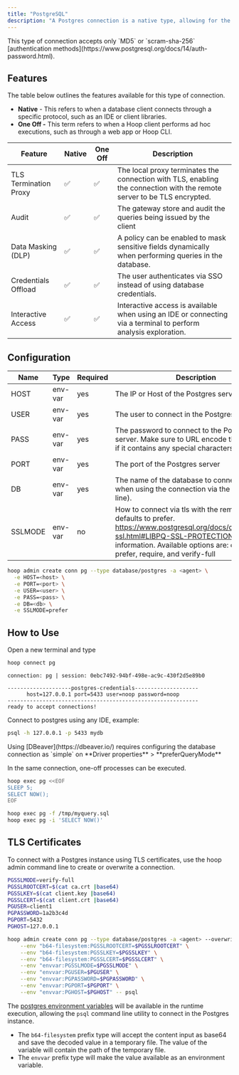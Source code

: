 ```yaml
---
title: "PostgreSQL"
description: "A Postgres connection is a native type, allowing for the auditing of queries and redaction of their output. It facilitates a local TCP connection without requiring a password."
---
```



<Prerequisites />

<Info>
This type of connection accepts only `MD5` or `scram-sha-256` [authentication methods](https://www.postgresql.org/docs/14/auth-password.html).
</Info>

## Features

The table below outlines the features available for this type of connection.

- **Native** - This refers to when a database client connects through a specific protocol, such as an IDE or client libraries.
- **One Off -** This term refers to when a Hoop client performs ad hoc executions, such as through a web app or Hoop CLI.

| Feature | Native | One Off | Description |
| --- | --- | --- | --- |
| TLS Termination Proxy | ✅  | ✅ | The local proxy terminates the connection with TLS, enabling the connection with the remote server to be TLS encrypted. |
| Audit | ✅ | ✅ | The gateway store and audit the queries being issued by the client |
| Data Masking (DLP) | ✅ | ✅ | A policy can be enabled to mask sensitive fields dynamically when performing queries in the database. |
| Credentials Offload | ✅ | ✅ | The user authenticates via SSO instead of using database credentials. |
| Interactive Access | ✅ | ✅ | Interactive access is available when using an IDE or connecting via a terminal to perform analysis exploration. |

## Configuration

| Name | Type | Required | Description |
| --- | --- | --- | --- |
| HOST | env-var | yes | The IP or Host of the Postgres server |
| USER | env-var | yes | The user to connect in the Postgres server |
| PASS | env-var | yes | The password to connect to the Postgres server. Make sure to URL encode the password if it contains any special characters. |
| PORT | env-var | yes | The port of the Postgres server |
| DB | env-var | yes | The name of the database to connect (Required when using the connection via the command line). |
| SSLMODE | env-var | no | How to connect via tls with the remote host, it defaults to prefer. https://www.postgresql.org/docs/current/libpq-ssl.html#LIBPQ-SSL-PROTECTION for more information. Available options are: disable, prefer, require, and verify-full  |

```bash
hoop admin create conn pg --type database/postgres -a <agent> \
  -e HOST=<host> \
  -e PORT=<port> \
  -e USER=<user> \
  -e PASS=<pass> \
  -e DB=<db> \
  -e SSLMODE=prefer
```

## How to Use

Open a new terminal and type

```bash
hoop connect pg
```

```
connection: pg | session: 0ebc7492-94bf-498e-ac9c-430f2d5e89b0

--------------------postgres-credentials--------------------
      host=127.0.0.1 port=5433 user=noop password=noop
------------------------------------------------------------
ready to accept connections!
```

Connect to postgres using any IDE, example:

```bash
psql -h 127.0.0.1 -p 5433 mydb
```

<Ingo>
Using [DBeaver](https://dbeaver.io/) requires configuring the database connection as `simple` on **Driver properties** > **preferQueryMode**
</Info>

In the same connection, one-off processes can be executed.

```bash
hoop exec pg <<EOF
SLEEP 5;
SELECT NOW();
EOF
```

```bash
hoop exec pg -f /tmp/myquery.sql
hoop exec pg -i 'SELECT NOW()'
```

## TLS Certificates

To connect with a Postgres instance using TLS certificates, use the hoop admin command line to create or overwrite a connection.

```bash
PGSSLMODE=verify-full
PGSSLROOTCERT=$(cat ca.crt |base64)
PGSSLKEY=$(cat client.key |base64)
PGSSLCERT=$(cat client.crt |base64)
PGUSER=client1
PGPASSWORD=1a2b3c4d
PGPORT=5432
PGHOST=127.0.0.1

hoop admin create conn pg --type database/postgres -a <agent> --overwrite \
    --env "b64-filesystem:PGSSLROOTCERT=$PGSSLROOTCERT" \
    --env "b64-filesystem:PGSSLKEY=$PGSSLKEY" \
    --env "b64-filesystem:PGSSLCERT=$PGSSLCERT" \
    --env "envvar:PGSSLMODE=$PGSSLMODE" \
    --env "envvar:PGUSER=$PGUSER" \
    --env "envvar:PGPASSWORD=$PGPASSWORD" \
    --env "envvar:PGPORT=$PGPORT" \
    --env "envvar:PGHOST=$PGHOST" -- psql
```

The [postgres environment variables](https://www.postgresql.org/docs/current/libpq-envars.html) will be available in the runtime execution, allowing the `psql` command line utility to connect in the Postgres instance.

- The `b64-filesystem` prefix type will accept the content input as base64 and save the decoded value in a temporary file. The value of the variable will contain the path of the temporary file.
- The `envvar` prefix type will make the value available as an environment variable.

